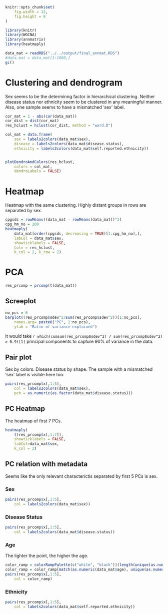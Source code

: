 ```r
knitr::opts_chunk$set(
	fig.width = 12,
	fig.height = 8
)
```

```r
library(knitr)
library(WGCNA)
library(annmatrix)
library(heatmaply)
```

```r
data_mat = readRDS("../../output/final_annmat.RDS")
#data_mat = data_mat[1:1000,]
gc()
```

# Clustering and dendrogram

Sex seems to be the determinng factor in hierarchical clustering.
Neither disease status nor ethnicity seem to be clustered in any meaningful manner.
Also, one sample seems to have a mismatched 'sex' label.

```r
cor_mat = 1 - abs(cor(data_mat))
cor_dist = dist(cor_mat)
res_hclust = hclust(cor_dist, method = "ward.D")

col_mat = data.frame(
	sex = labels2colors(data_mat$sex),
	disease = labels2colors(data_mat$disease.status),
	ethnicity = labels2colors(data_mat$self.reported.ethnicity))


plotDendroAndColors(res_hclust,
	colors = col_mat,
	dendroLabels = FALSE)
```

# Heatmap

Heatmap with the same clustering. Highly distant groups in rows are separated by sex.

```r
cpgsds = rowMeans((data_mat - rowMeans(data_mat))^2)
cpg_hm_no = 200
heatmaply(
	data_mat[order(cpgsds, decreasing = TRUE)[1:cpg_hm_no],],
	labCol = data_mat$sex,
	showticklabels = FALSE,
	Colv = res_hclust,
	k_col = 2, k_row = 2)
```

# PCA

```r
res_prcomp = prcomp(t(data_mat))
```

## Screeplot

```r
no_pcs = 6
barplot((res_prcomp$sdev^2/sum(res_prcomp$sdev^2))[1:no_pcs],
	names.arg= paste0("PC", 1:no_pcs),
	ylab = "Ratio of variance explained")
```

It would take 
`r which(cumsum(res_prcomp$sdev^2) / sum(res_prcomp$sdev^2) > 0.9)[1]`
principal components to capture 90% of variance in the data.

## Pair plot

Sex by colors.
Disease status by shape.
The sample with a mismatched 'sex' label is visible here too.

```r
pairs(res_prcomp$x[,1:5],
	col = labels2colors(data_mat$sex),
	pch = as.numeric(as.factor(data_mat$disease.status)))
```

## PC Heatmap

The heatmap of first 7 PCs.

```r
heatmaply(
	t(res_prcomp$x[,1:7]),
	showticklabels = FALSE,
	labCol=data_mat$sex,
	k_col = 2)
```

## PC relation with metadata {.tabset}

Seems like the only relevant characterictis separated by first 5 PCs is sex.

### Sex

```r
pairs(res_prcomp$x[,1:5],
	col = labels2colors(data_mat$sex))
```

### Disease Status

```r
pairs(res_prcomp$x[,1:5],
	col = labels2colors(data_mat$disease.status))
```

### Age

The lighter the point, the higher the age.

```r
color_ramp = colorRampPalette(c("white", "black"))(length(unique(as.numeric(data_mat$age))))
color_ramp = color_ramp[match(as.numeric(data_mat$age), unique(as.numeric(data_mat$age)))]
pairs(res_prcomp$x[,1:5],
	col = color_ramp)
```

### Ethnicity

```r
pairs(res_prcomp$x[,1:5],
	col = labels2colors(data_mat$self.reported.ethnicity))
```
